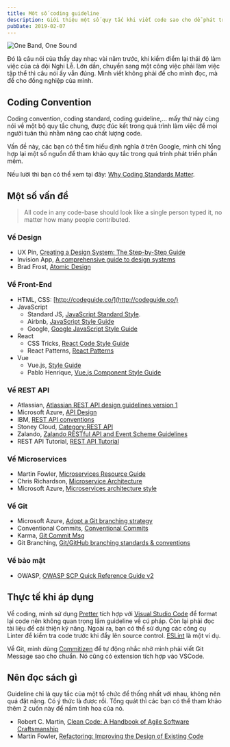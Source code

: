 ```yaml
---
title: Một số coding guideline
description: Giới thiệu một số quy tắc khi viết code sao cho dễ phát triển.
pubDate: 2019-02-07
---
```


![One Band, One Sound](../../assets/tutorials/mot-so-coding-guideline//one-band-one-sound.jpeg)

Đó là câu nói của thầy dạy nhạc vài năm trước, khi kiểm điểm lại thái độ làm việc của cả đội Nghi Lễ. Lớn dần, chuyển sang một công việc phải làm việc tập thể thì câu nói ấy vẫn đúng. Mình viết không phải để cho mình đọc, mà để cho đồng nghiệp của mình.

## Coding Convention

Coding convention, coding standard, coding guideline,... mấy thứ này cùng nói về một bộ quy tắc chung, được đúc kết trong quá trình làm việc để mọi người tuân thủ nhằm nâng cao chất lượng code.

Vấn đề này, các bạn có thể tìm hiểu định nghĩa ở trên Google, mình chỉ tổng hợp lại một số nguồn để tham khảo quy tắc trong quá trình phát triển phần mềm.

Nếu lười thì bạn có thể xem tại đây: [Why Coding Standards Matter](https://blog.fossasia.org/why-coding-standards-matter/).

## Một số vấn đề

> All code in any code-base should look like a single person typed it, no matter how many people contributed.

### Về Design

- UX Pin, [Creating a Design System: The Step-by-Step Guide](https://www.uxpin.com/create-design-system-guide)
- Invision App, [A comprehensive guide to design systems](https://www.invisionapp.com/inside-design/guide-to-design-systems/)
- Brad Frost, [Atomic Design](http://bradfrost.com/blog/post/atomic-web-design/)

### Về Front-End

- HTML, CSS: [http://codeguide.co/](http://codeguide.co/)
- JavaScript
  - Standard JS, [JavaScript Standard Style](https://standardjs.com/rules.html#javascript-standard-style).
  - Airbnb, [JavaScript Style Guide](https://github.com/airbnb/javascript)
  - Google, [Google JavaScript Style Guide](https://google.github.io/styleguide/jsguide.html)
- React
  - CSS Tricks, [React Code Style Guide](https://css-tricks.com/react-code-style-guide/)
  - React Patterns, [React Patterns](https://reactpatterns.com/)
- Vue
  - Vue.js, [Style Guide](https://vuejs.org/v2/style-guide/)
  - Pablo Henrique, [Vue.js Component Style Guide](https://github.com/pablohpsilva/vuejs-component-style-guide)

### Về REST API

- Atlassian, [Atlassian REST API design guidelines version 1](https://developer.atlassian.com/server/framework/atlassian-sdk/atlassian-rest-api-design-guidelines-version-1/)
- Microsoft Azure, [API Design](https://docs.microsoft.com/en-us/azure/architecture/best-practices/api-design)
- IBM, [REST API conventions](https://www.ibm.com/support/knowledgecenter/en/SS4GCC_6.1.1/com.ibm.urelease.doc/topics/rest_api_ref_conventions.html)
- Stoney Cloud, [Category:REST API](http://wiki.stoney-cloud.org/wiki/Category:REST_API)
- Zalando, [Zalando RESTful API and Event Scheme Guidelines](https://opensource.zalando.com/restful-api-guidelines/)
- REST API Tutorial, [REST API Tutorial](https://restfulapi.net/)

### Về Microservices

- Martin Fowler, [Microservices Resource Guide](https://www.martinfowler.com/microservices/)
- Chris Richardson, [Microservice Architecture](https://microservices.io/patterns/microservices.html)
- Microsoft Azure, [Microservices architecture style](https://docs.microsoft.com/en-us/azure/architecture/guide/architecture-styles/microservices)

### Về Git

- Microsoft Azure, [Adopt a Git branching strategy](https://docs.microsoft.com/en-us/azure/devops/repos/git/git-branching-guidance?view=azure-devops)
- Conventional Commits, [Conventional Commits](https://www.conventionalcommits.org/en/v1.0.0-beta.2/#specification)
- Karma, [Git Commit Msg](http://karma-runner.github.io/3.0/dev/git-commit-msg.html)
- Git Branching, [Git/GitHub branching standards & conventions](https://gist.github.com/digitaljhelms/4287848)

### Về bảo mật

- OWASP, [OWASP SCP Quick Reference Guide v2](https://www.owasp.org/index.php/File:OWASP_SCP_Quick_Reference_Guide_v2.pdf)

## Thực tế khi áp dụng

Về coding, mình sử dụng [Pretter](https://prettier.io/) tích hợp với [Visual Studio Code](https://code.visualstudio.com/) để format lại code nên không quan trọng lắm guideline về cú pháp. Còn lại phải đọc tài liệu để cải thiện kỹ năng. Ngoài ra, bạn có thể sử dụng các công cụ Linter để kiểm tra code trước khi đẩy lên source control. [ESLint](https://eslint.org/) là một ví dụ.

Về Git, mình dùng [Commitizen](https://github.com/commitizen/cz-cli) để tự động nhắc nhở mình phải viết Git Message sao cho chuẩn. Nó cũng có extension tích hợp vào VSCode.

## Nên đọc sách gì

Guideline chỉ là quy tắc của một tổ chức để thống nhất với nhau, không nên quá đặt nặng. Có ý thức là được rồi. Tổng quát thì các bạn có thể tham khảo thêm 2 cuốn này để nắm tinh hoa của nó.

- Robert C. Martin, [Clean Code: A Handbook of Agile Software Craftsmanship](https://www.amazon.com/Clean-Code-Handbook-Software-Craftsmanship/dp/0132350882)
- Martin Fowler, [Refactoring: Improving the Design of Existing Code](https://www.amazon.com/Refactoring-Improving-Design-Existing-Code/dp/0201485672/ref=sr_1_3?s=books&ie=UTF8&qid=1549539639&sr=1-3&keywords=refactoring)
